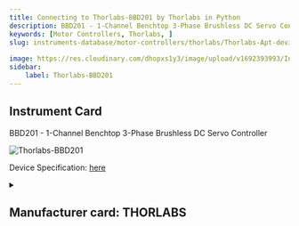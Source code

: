 ```yaml
---
title: Connecting to Thorlabs-BBD201 by Thorlabs in Python
description: BBD201 - 1-Channel Benchtop 3-Phase Brushless DC Servo Controller
keywords: [Motor Controllers, Thorlabs, ] 
slug: instruments-database/motor-controllers/thorlabs/Thorlabs-Apt-device-package
 
image: https://res.cloudinary.com/dhopxs1y3/image/upload/v1692393993/Instruments/Motor%20Controllers/APT-Stepper-Motor-Control-Module/file.png
sidebar:
    label: Thorlabs-BBD201 
---
```


## Instrument Card

BBD201 - 1-Channel Benchtop 3-Phase Brushless DC Servo Controller 


![Thorlabs-BBD201](https://res.cloudinary.com/dhopxs1y3/image/upload/v1692393993/Instruments/Motor%20Controllers/APT-Stepper-Motor-Control-Module/file.png)

Device Specification: [here](https://www.thorlabs.com/_sd.cfm?fileName=23964-D03.pdf&partNumber=BBD201)

<details style={{ marginTop: "15px"}}>
<summary><h2 style={{display:'inline'}}>Manufacturer card: THORLABS</h2></summary>

![THORLABS](https://res.cloudinary.com/dhopxs1y3/image/upload/v1692126009/Instruments/Vendor%20Logos/Thorlabs.png)

Thorlabs, Inc. is an American privately held optical equipment company headquartered in Newton, New Jersey. The company was founded in 1989 by Alex Cable, who serves as its current president and CEO. As of 2018, Thorlabs has annual sales of approximately $500 million.

- Headquarters: USA
- Yearly Revenue (millions, USD): 550
- Vendor Website: [here](https://www.thorlabs.com/)

</details>


<FeaturedInstrumentVideo category="MOTOR_CONTROLLERS" />
